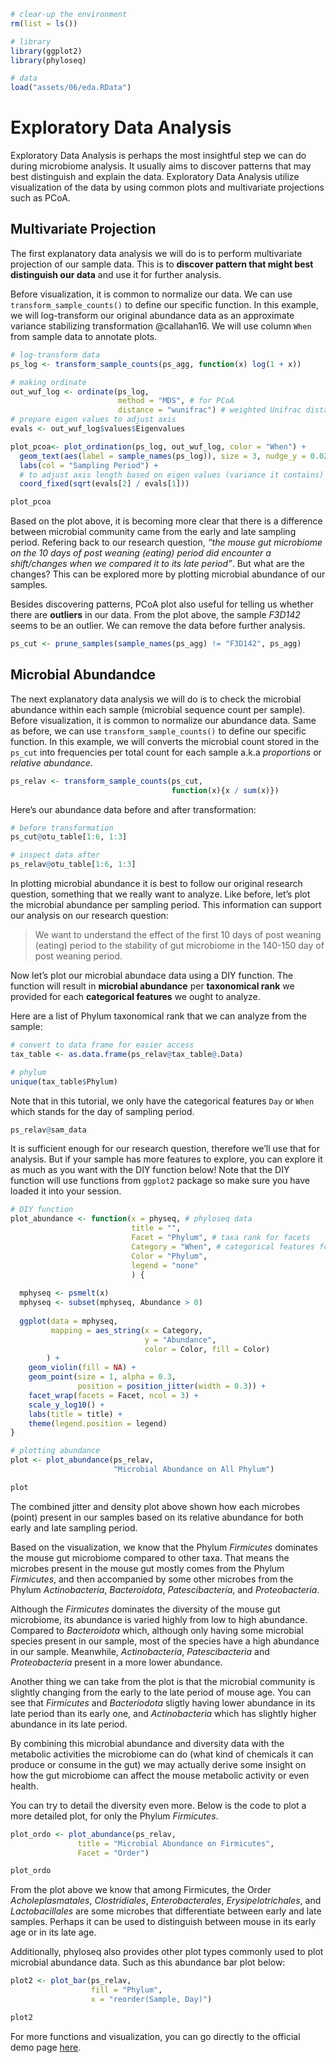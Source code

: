 
```r
# clear-up the environment
rm(list = ls())

# library
library(ggplot2)
library(phyloseq)

# data
load("assets/06/eda.RData")
```

# Exploratory Data Analysis

Exploratory Data Analysis is perhaps the most insightful step we can do during microbiome analysis. It usually aims to discover patterns that may best distinguish and explain the data. Exploratory Data Analysis utilize visualization of the data by using common plots and multivariate projections such as PCoA.

## Multivariate Projection

The first explanatory data analysis we will do is to perform multivariate projection of our sample data. This is to **discover pattern that might best distinguish our data** and use it for further analysis. 

Before visualization, it is common to normalize our data. We can use `transform_sample_counts()` to define our specific function. In this example, we will log-transform our original abundance data as an approximate variance stabilizing transformation @callahan16. We will use column `When` from sample data to annotate plots.

```r
# log-transform data
ps_log <- transform_sample_counts(ps_agg, function(x) log(1 + x))
```

```r
# making ordinate
out_wuf_log <- ordinate(ps_log, 
                        method = "MDS", # for PCoA 
                        distance = "wunifrac") # weighted Unifrac distance
# prepare eigen values to adjust axis
evals <- out_wuf_log$values$Eigenvalues
```

```r
plot_pcoa<- plot_ordination(ps_log, out_wuf_log, color = "When") +
  geom_text(aes(label = sample_names(ps_log)), size = 3, nudge_y = 0.02) +
  labs(col = "Sampling Period") +
  # to adjust axis length based on eigen values (variance it contains)
  coord_fixed(sqrt(evals[2] / evals[1])) 
```

```r
plot_pcoa
```

Based on the plot above, it is becoming more clear that there is a difference between microbial community came from the early and late sampling period. Refering back to our research question, *"the mouse gut microbiome on the 10 days of post weaning (eating) period did encounter a shift/changes when we compared it to its late period"*. But what are the changes? This can be explored more by plotting microbial abundance of our samples.

Besides discovering patterns, PCoA plot also useful for telling us whether there are **outliers** in our data. From the plot above, the sample *F3D142* seems to be an outlier. We can remove the data before further analysis. 

```r
ps_cut <- prune_samples(sample_names(ps_agg) != "F3D142", ps_agg)
```

## Microbial Abundandce

The next explanatory data analysis we will do is to check the microbial abundance within each sample (microbial sequence count per sample). Before visualization, it is common to normalize our abundance data. Same as before, we can use `transform_sample_counts()` to define our specific function. In this example, we will converts the microbial count stored in the `ps_cut` into frequencies per total count for each sample a.k.a *proportions* or *relative abundance*.

```r
ps_relav <- transform_sample_counts(ps_cut, 
                                    function(x){x / sum(x)})
```

Here's our abundance data before and after transformation:

```r
# before transformation
ps_cut@otu_table[1:6, 1:3]
```
```r
# inspect data after
ps_relav@otu_table[1:6, 1:3]
```

In plotting microbial abundance it is best to follow our original research question, something that we really want to analyze. Like before, let's plot the microbial abundance per sampling period. This information can support our analysis on our research question:

> We want to understand the effect of the first 10 days of post weaning (eating) period to the stability of gut microbiome in the 140-150 day of post weaning period.

Now let's plot our microbial abundace data using a DIY function. The function will result in **microbial abundance** per **taxonomical rank** we provided for each **categorical features** we ought to analyze. 

Here are a list of Phylum taxonomical rank that we can analyze from the sample:

```r
# convert to data frame for easier access
tax_table <- as.data.frame(ps_relav@tax_table@.Data)
```

```r
# phylum
unique(tax_table$Phylum)
```

Note that in this tutorial, we only have the categorical features `Day` or `When` which stands for the day of sampling period.

```r
ps_relav@sam_data
```

It is sufficient enough for our research question, therefore we'll use that for analysis. But if your sample has more features to explore, you can explore it as much as you want with the DIY function below! Note that the DIY function will use functions from `ggplot2` package so make sure you have loaded it into your session.

```r
# DIY function
plot_abundance <- function(x = physeq, # phyloseq data
                           title = "",
                           Facet = "Phylum", # taxa rank for facets
                           Category = "When", # categorical features for x axis
                           Color = "Phylum",
                           legend = "none"
                           ) {
  
  mphyseq <- psmelt(x)
  mphyseq <- subset(mphyseq, Abundance > 0)
  
  ggplot(data = mphyseq, 
         mapping = aes_string(x = Category,
                              y = "Abundance",
                              color = Color, fill = Color)
        ) +
    geom_violin(fill = NA) +
    geom_point(size = 1, alpha = 0.3, 
               position = position_jitter(width = 0.3)) +
    facet_wrap(facets = Facet, ncol = 3) + 
    scale_y_log10() +
    labs(title = title) +
    theme(legend.position = legend)
}
```

```r
# plotting abundance
plot <- plot_abundance(ps_relav, 
                       "Microbial Abundance on All Phylum")
```

```r
plot
```
The combined jitter and density plot above shown how each microbes (point) present in our samples based on its relative abundance for both early and late sampling period. 

Based on the visualization, we know that the Phylum *Firmicutes* dominates the mouse gut microbiome compared to other taxa. That means the microbes present in the mouse gut mostly comes from the Phylum *Firmicutes*, and then accompanied by some other microbes from the Phylum *Actinobacteria*, *Bacteroidota*, *Patescibacteria*, and *Proteobacteria*.

Although the *Firmicutes* dominates the diversity of the mouse gut microbiome, its abundance is varied highly from low to high abundance. Compared to *Bacteroidota* which, although only having some microbial species present in our sample, most of the species have a high abundance in our sample. Meanwhile, *Actinobacteria*, *Patescibacteria* and *Proteobacteria* present in a more lower abundance.

Another thing we can take from the plot is that the microbial community is slightly changing from the early to the late period of mouse age. You can see that *Firmicutes* and *Bacteriodota* sligtly having lower abundance in its late period than its early one, and *Actinobacteria* which has slightly higher abundance in its late period.

By combining this microbial abundance and diversity data with the metabolic activities the microbiome can do (what kind of chemicals it can produce or consume in the gut) we may actually derive some insight on how the gut microbiome can affect the mouse metabolic activity or even health.

You can try to detail the diversity even more. Below is the code to plot a more detailed plot, for only the Phylum *Firmicutes*.

```r
plot_ordo <- plot_abundance(ps_relav,
               title = "Microbial Abundance on Firmicutes",
               Facet = "Order")
```

```r
plot_ordo
```

From the plot above we know that among Firmicutes, the Order *Acholeplasmatales*, *Clostridiales*, *Enterobacterales*, *Erysipelotrichales*, and *Lactobacillales* are some microbes that differentiate between early and late samples. Perhaps it can be used to distinguish between mouse in its early age or in its late age.

Additionally, phyloseq also provides other plot types commonly used to plot microbial abundance data. Such as this abundance bar plot below:

```r
plot2 <- plot_bar(ps_relav, 
                  fill = "Phylum", 
                  x = "reorder(Sample, Day)")
```

```r
plot2
```

For more functions and visualization, you can go directly to the official demo page [here](http://joey711.github.io/phyloseq-demo/phyloseq-demo.html).
